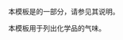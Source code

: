 {{Documentation subpage}}
本模板是{{tl|Chembox}}的一部分，请参见其说明。

本模板用于列出化学品的气味。

<includeonly>
[[Category:化学信息框模板|{{PAGENAME}}]]
</includeonly>